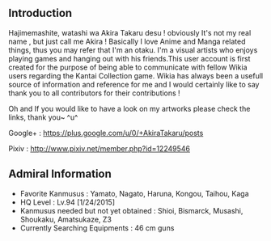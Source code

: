 
==Introduction==
Hajimemashite, watashi wa Akira Takaru desu ! obviously It's not my real name , but just call me Akira ! Basically I love Anime and Manga related things, thus you may refer that I'm an otaku. I'm a visual artists who enjoys playing games and hanging out with his friends.This user account is first created for the purpose of being able to communicate with fellow Wikia users regarding the Kantai Collection game.<span style="font-size:14px;"> Wikia has always been a usefull source of information and reference for me and I would certainly like to say thank you to all contributors for their contributions !</span>

Oh and If you would like to have a look on my artworks please check the links, thank you~ ^u^ 

Google+ : https://plus.google.com/u/0/+AkiraTakaru/posts

Pixiv : http://www.pixiv.net/member.php?id=12249546
==Admiral Information==
* Favorite Kanmusus : Yamato, Nagato, Haruna, Kongou, Taihou, Kaga 
*HQ Level : Lv.94 [1/24/2015]
*Kanmusus needed but not yet obtained  : Shioi, Bismarck, Musashi, Shoukaku, Amatsukaze, Z3
*Currently Searching Equipments : 46 cm guns
